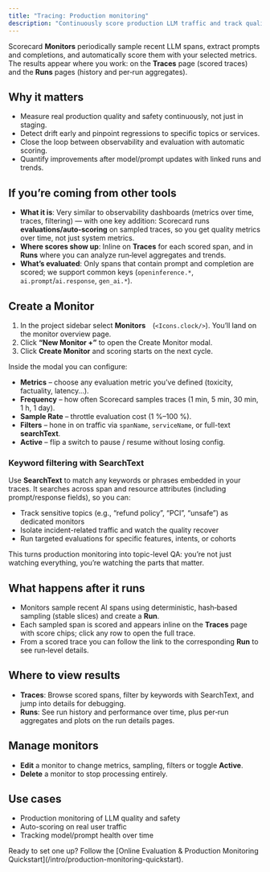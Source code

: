 ```yaml
---
title: "Tracing: Production monitoring"
description: "Continuously score production LLM traffic and track quality over time."
---
```



<DarkLightImage
  lightSrc="/images/monitors/monitors-traces-score.png"
  darkSrc="/images/monitors/monitors-traces-score.png"
  caption="Monitor results – production traces with scores."
  alt="Monitor results - traces and score UI."
/>

Scorecard **Monitors** periodically sample recent LLM spans, extract prompts and completions, and automatically score them with your selected metrics. The results appear where you work: on the **Traces** page (scored traces) and the **Runs** pages (history and per‑run aggregates).

## Why it matters

- Measure real production quality and safety continuously, not just in staging.
- Detect drift early and pinpoint regressions to specific topics or services.
- Close the loop between observability and evaluation with automatic scoring.
- Quantify improvements after model/prompt updates with linked runs and trends.

## If you’re coming from other tools

- **What it is**: Very similar to observability dashboards (metrics over time, traces, filtering) — with one key addition: Scorecard runs **evaluations/auto‑scoring** on sampled traces, so you get quality metrics over time, not just system metrics.
- **Where scores show up**: Inline on **Traces** for each scored span, and in **Runs** where you can analyze run‑level aggregates and trends.
- **What’s evaluated**: Only spans that contain prompt and completion are scored; we support common keys (`openinference.*`, `ai.prompt`/`ai.response`, `gen_ai.*`).

<DarkLightImage
  lightSrc="/images/monitors/monitors-traces-search.png"
  darkSrc="/images/monitors/monitors-traces-search.png"
  caption="Traces search page with scores created by a 'monitor'."
  alt="Screenshot of traces page."
/>

## Create a Monitor

1. In the project sidebar select **Monitors** (<code>&lt;Icons.clock/&gt;</code>). You’ll land on the monitor overview page.
2. Click **“New Monitor +”** to open the Create Monitor modal.
3. Click **Create Monitor** and scoring starts on the next cycle.
   
<DarkLightImage
  lightSrc="/images/monitors/monitor-create.png"
  darkSrc="/images/monitors/monitor-create.png"
  caption="Create monitor modal."
  alt="Create monitor modal screenshot."
/>

Inside the modal you can configure:

* **Metrics** – choose any evaluation metric you’ve defined (toxicity, factuality, latency…).
* **Frequency** – how often Scorecard samples traces (1 min, 5 min, 30 min, 1 h, 1 day).
* **Sample Rate** – throttle evaluation cost (1 %–100 %).
* **Filters** – hone in on traffic via <code>spanName</code>, <code>serviceName</code>, or full-text **searchText**.
* **Active** – flip a switch to pause / resume without losing config.

<DarkLightImage
  lightSrc="/images/monitors/monitor-metrics.png"
  darkSrc="/images/monitors/monitor-metrics.png"
  caption="Monitor options – Metrics"
  alt="Select metrics UI."
/>

### Keyword filtering with SearchText

Use **SearchText** to match any keywords or phrases embedded in your traces. It searches across span and resource attributes (including prompt/response fields), so you can:

- Track sensitive topics (e.g., “refund policy”, “PCI”, “unsafe”) as dedicated monitors
- Isolate incident-related traffic and watch the quality recover
- Run targeted evaluations for specific features, intents, or cohorts

This turns production monitoring into topic-level QA: you’re not just watching everything, you’re watching the parts that matter.

<DarkLightImage
  lightSrc="/images/monitors/monitor-filters.png"
  darkSrc="/images/monitors/monitor-filters.png"
  caption="Monitor options – sample & filter."
  alt="Sample and filter UI."
/>

## What happens after it runs

- Monitors sample recent AI spans using deterministic, hash‑based sampling (stable slices) and create a **Run**.
- Each sampled span is scored and appears inline on the **Traces** page with score chips; click any row to open the full trace.
- From a scored trace you can follow the link to the corresponding **Run** to see run‑level details.

## Where to view results

- **Traces**: Browse scored spans, filter by keywords with SearchText, and jump into details for debugging.
- **Runs**: See run history and performance over time, plus per‑run aggregates and plots on the run details pages.

<DarkLightImage
  lightSrc="/images/monitors/monitors-traces-search.png"
  darkSrc="/images/monitors/monitors-traces-search.png"
  caption="Monitor results – Scores."
  alt="Monitor results - traces and score UI."
/>

## Manage monitors

- **Edit** a monitor to change metrics, sampling, filters or toggle **Active**.
- **Delete** a monitor to stop processing entirely.

<DarkLightImage
  lightSrc="/images/monitors/monitors-list.png"
  darkSrc="/images/monitors/monitors-list.png"
  caption="Monitor overview list."
  alt="Screenshot of monitor overview list."
/>

<DarkLightImage
  lightSrc="/images/monitors/monitor-edit.png"
  darkSrc="/images/monitors/monitor-edit.png"
  caption="Edit monitor modal."
  alt="Edit monitor modal screenshot."
/>

## Use cases

- Production monitoring of LLM quality and safety
- Auto-scoring on real user traffic
- Tracking model/prompt health over time

<Note>
Ready to set one up? Follow the [Online Evaluation & Production Monitoring Quickstart](/intro/production-monitoring-quickstart).
</Note>